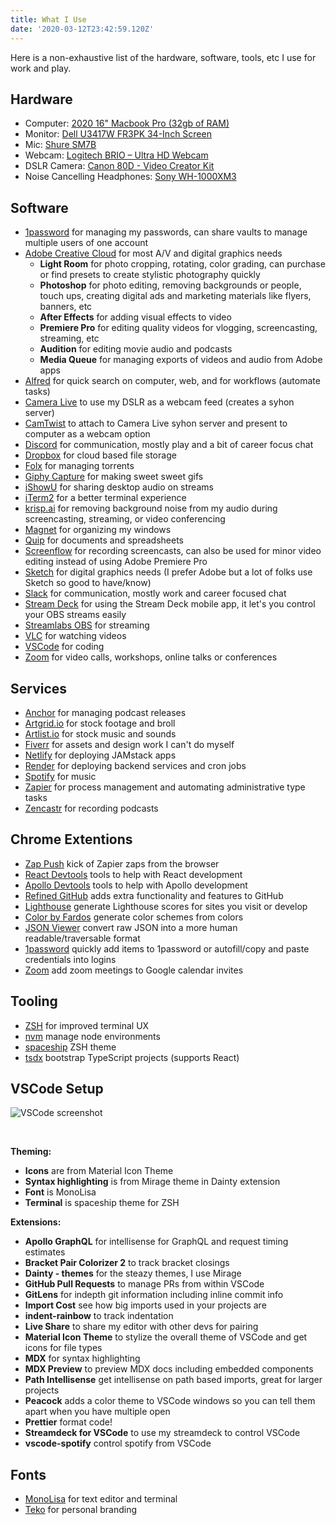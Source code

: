 ```yaml
---
title: What I Use
date: '2020-03-12T23:42:59.120Z'
---
```


Here is a non-exhaustive list of the hardware, software, tools, etc I use for work and play.

## Hardware

- Computer: [2020 16" Macbook Pro (32gb of RAM)](https://www.apple.com/macbook-pro/)
- Monitor: [Dell U3417W FR3PK 34-Inch Screen](https://www.amazon.com/gp/product/B01IOO4TIM/)
- Mic: [Shure SM7B](https://www.shure.com/en-US/products/microphones/sm7b)
- Webcam: [Logitech BRIO – Ultra HD Webcam](https://www.amazon.com/gp/product/B01N5UOYC4/)
- DSLR Camera: [Canon 80D - Video Creator Kit](https://www.bhphotovideo.com/c/product/1261371-REG/canon_1263c103_eos_80d_dslr_camera.html)
- Noise Cancelling Headphones: [Sony WH-1000XM3](https://www.sony.com/electronics/headband-headphones/wh-1000xm3)

## Software

- [1password](https://1password.com/) for managing my passwords, can share vaults to manage multiple users of one account
- [Adobe Creative Cloud](https://www.adobe.com/creativecloud.html) for most A/V and digital graphics needs
  - **Light Room** for photo cropping, rotating, color grading, can purchase or find presets to create stylistic photography quickly
  - **Photoshop** for photo editing, removing backgrounds or people, touch ups, creating digital ads and marketing materials like flyers, banners, etc
  - **After Effects** for adding visual effects to video
  - **Premiere Pro** for editing quality videos for vlogging, screencasting, streaming, etc
  - **Audition** for editing movie audio and podcasts
  - **Media Queue** for managing exports of videos and audio from Adobe apps
- [Alfred](https://www.alfredapp.com/) for quick search on computer, web, and for workflows (automate tasks)
- [Camera Live](https://github.com/v002/v002-Camera-Live) to use my DSLR as a webcam feed (creates a syhon server)
- [CamTwist](http://camtwiststudio.com/) to attach to Camera Live syhon server and present to computer as a webcam option
- [Discord](https://discordapp.com/) for communication, mostly play and a bit of career focus chat
- [Dropbox](https://dropbox.com) for cloud based file storage
- [Folx](https://mac.eltima.com/download-manager.html) for managing torrents
- [Giphy Capture](https://giphy.com/apps/giphycapture) for making sweet sweet gifs
- [iShowU](https://support.shinywhitebox.com/hc/en-us/articles/360030800592) for sharing desktop audio on streams
- [iTerm2](https://www.iterm2.com/) for a better terminal experience
- [krisp.ai](https://krisp.ai) for removing background noise from my audio during screencasting, streaming, or video conferencing
- [Magnet](https://magnet.crowdcafe.com/) for organizing my windows
- [Quip](https://quip.com/) for documents and spreadsheets
- [Screenflow](https://www.telestream.net/screenflow/) for recording screencasts, can also be used for minor video editing instead of using Adobe Premiere Pro
- [Sketch](https://www.sketch.com/) for digital graphics needs (I prefer Adobe but a lot of folks use Sketch so good to have/know)
- [Slack](https://slack.com) for communication, mostly work and career focused chat
- [Stream Deck](https://www.elgato.com/en/gaming/downloads) for using the Stream Deck mobile app, it let's you control your OBS streams easily
- [Streamlabs OBS](https://streamlabs.com/) for streaming
- [VLC](https://www.videolan.org/vlc/index.html) for watching videos
- [VSCode](https://code.visualstudio.com/) for coding
- [Zoom](https://zoom.us/) for video calls, workshops, online talks or conferences

## Services

- [Anchor](https://anchor.fm/) for managing podcast releases
- [Artgrid.io](https://artgrid.io) for stock footage and broll
- [Artlist.io](https://artlist.io) for stock music and sounds
- [Fiverr](https://www.fiverr.com/) for assets and design work I can't do myself
- [Netlify](https://www.netlify.com/) for deploying JAMstack apps
- [Render](https://render.com/) for deploying backend services and cron jobs
- [Spotify](https://spotify.com) for music
- [Zapier](https://zapier.com) for process management and automating administrative type tasks
- [Zencastr](https://zencastr.com/) for recording podcasts

## Chrome Extentions

- [Zap Push](https://chrome.google.com/webstore/detail/zapier/ngghlnfmdgnpegcmbpgehkbhkhkbkjpj?hl=en) kick of Zapier zaps from the browser
- [React Devtools](https://chrome.google.com/webstore/detail/react-developer-tools/fmkadmapgofadopljbjfkapdkoienihi?hl=en) tools to help with React development
- [Apollo Devtools](https://chrome.google.com/webstore/detail/apollo-client-developer-t/jdkknkkbebbapilgoeccciglkfbmbnfm?hl=en-US) tools to help with Apollo development
- [Refined GitHub](https://chrome.google.com/webstore/detail/refined-github/hlepfoohegkhhmjieoechaddaejaokhf?hl=en) adds extra functionality and features to GitHub
- [Lighthouse](https://chrome.google.com/webstore/detail/lighthouse/blipmdconlkpinefehnmjammfjpmpbjk?hl=en) generate Lighthouse scores for sites you visit or develop
- [Color by Fardos](https://chrome.google.com/webstore/detail/color-by-fardos/iibpgpkhpfggipbacjfeijkloidhmiei?hl=en-US) generate color schemes from colors
- [JSON Viewer](https://chrome.google.com/webstore/detail/json-viewer/gbmdgpbipfallnflgajpaliibnhdgobh?hl=en-US) convert raw JSON into a more human readable/traversable format
- [1password](https://chrome.google.com/webstore/detail/1password-extension-deskt/aomjjhallfgjeglblehebfpbcfeobpgk?hl=en) quickly add items to 1password or autofill/copy and paste credentials into logins
- [Zoom](https://chrome.google.com/webstore/detail/zoom-scheduler/kgjfgplpablkjnlkjmjdecgdpfankdle?hl=en-US) add zoom meetings to Google calendar invites

## Tooling

- [ZSH](https://ohmyz.sh/) for improved terminal UX
- [nvm](https://github.com/nvm-sh/nvm) manage node environments
- [spaceship](https://github.com/denysdovhan/spaceship-prompt) ZSH theme
- [tsdx](https://github.com/jaredpalmer/tsdx) bootstrap TypeScript projects (supports React)

## VSCode Setup

![VSCode screenshot](../assets/vscode-screenshot.png)

<br />

**Theming:**

- **Icons** are from Material Icon Theme
- **Syntax highlighting** is from Mirage theme in Dainty extension
- **Font** is MonoLisa
- **Terminal** is spaceship theme for ZSH

**Extensions:**

- **Apollo GraphQL** for intellisense for GraphQL and request timing estimates
- **Bracket Pair Colorizer 2** to track bracket closings
- **Dainty - themes** for the steazy themes, I use Mirage
- **GitHub Pull Requests** to manage PRs from within VSCode
- **GitLens** for indepth git information including inline commit info
- **Import Cost** see how big imports used in your projects are
- **indent-rainbow** to track indentation
- **Live Share** to share my editor with other devs for pairing
- **Material Icon Theme** to stylize the overall theme of VSCode and get icons for file types
- **MDX** for syntax highlighting
- **MDX Preview** to preview MDX docs including embedded components
- **Path Intellisense** get intellisense on path based imports, great for larger projects
- **Peacock** adds a color theme to VSCode windows so you can tell them apart when you have multiple open
- **Prettier** format code!
- **Streamdeck for VSCode** to use my streamdeck to control VSCode
- **vscode-spotify** control spotify from VSCode

## Fonts

- [MonoLisa](https://monolisa.dev/) for text editor and terminal
- [Teko](https://fonts.google.com/specimen/Teko) for personal branding
